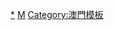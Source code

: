 {{asbox
|image=Avenida de Horta e Costa sign.jpg
|category=澳門街道小作品
|subject=與[[:Category:澳門街道|澳門街道]]相關的
|name=Template:MO-street-stub
}}<noinclude>
[[Category:澳門街道小作品|*]]
[[Category:交通小作品模板|M]]
[[Category:澳門模板]]
</noinclude>